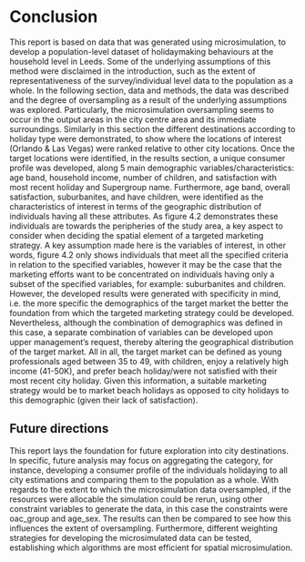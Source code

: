 # Conclusion

This report is based on data that was generated using microsimulation, to develop a population-level dataset of holidaymaking behaviours at the household level in Leeds. Some of the underlying assumptions of this method were disclaimed in the introduction, such as the extent of representativeness of the survey/individual level data to the population as a whole. In the following section, data and methods, the data was described and the degree of oversampling as a result of the underlying assumptions was explored. Particularly, the microsimulation oversampling seems to occur in the output areas in the city centre area and its immediate surroundings. Similarly in this section the different destinations according to holiday type were demonstrated, to show where the locations of interest (Orlando & Las Vegas) were ranked relative to other city locations. Once the target locations were identified, in the results section, a unique consumer profile was developed, along 5 main demographic variables/characteristics: age band, household income, number of children, and satisfaction with most recent holiday and Supergroup name. Furthermore, age band, overall satisfaction, suburbanites, and have children, were identified as the characteristics of interest in terms of the geographic distribution of individuals having all these attributes. As figure 4.2 demonstrates these individuals are towards the peripheries of the study area, a key aspect to consider when deciding the spatial element of a targeted marketing strategy. A key assumption made here is the variables of interest, in other words, figure 4.2 only shows individuals that meet all the specified criteria in relation to the specified variables, however it may be the case that the marketing efforts want to be concentrated on individuals having only a subset of the specified variables, for example: suburbanites and children. However, the developed results were generated with specificity in mind, i.e. the more specific the demographics of the target market the better the foundation from which the targeted marketing strategy could be developed. Nevertheless, although the combination of demographics was defined in this case, a separate combination of variables can be developed upon upper management's request, thereby altering the geographical distribution of the target market. All in all, the target market can be defined as young professionals aged between 35 to 49, with children, enjoy a relatively high income (41-50K), and prefer beach holiday/were not satisfied with their most recent city holiday. Given this information, a suitable marketing strategy would be to market beach holidays as opposed to city holidays to this demographic (given their lack of satisfaction).

## Future directions

This report lays the foundation for future exploration into city destinations. In specific, future analysis may focus on aggregating the category, for instance, developing a consumer profile of the individuals holidaying to all city estimations and comparing them to the population as a whole. With regards to the extent to which the microsimulation data oversampled, if the resources were allocable the simulation could be rerun, using other constraint variables to generate the data, in this case the constraints were oac_group and age_sex. The results can then be compared to see how this influences the extent of oversampling. Furthermore, different weighting strategies for developing the microsimulated data can be tested, establishing which algorithms are most efficient for spatial microsimulation.
